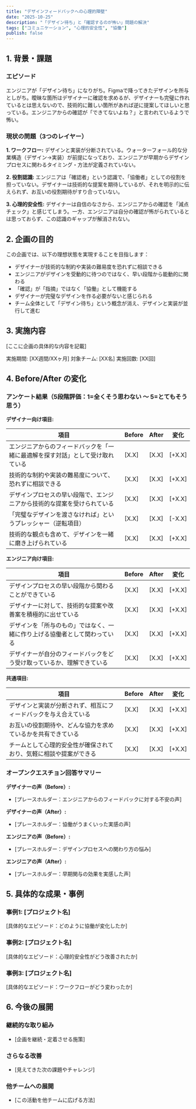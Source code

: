 ```yaml
---
title: "デザインフィードバックへの心理的障壁"
date: "2025-10-25"
description: "「デザイン待ち」と「確認するのが怖い」問題の解決"
tags: ["コミュニケーション", "心理的安全性", "協働"]
publish: false
---
```


## 1. 背景・課題

### エピソード

エンジニアが「デザイン待ち」になりがち。Figmaで降ってきたデザインを所与としがち。曖昧な箇所はデザイナーに確認を求めるが、デザイナーも完璧に作れているとは思えないので、技術的に難しい箇所があれば逆に提案してほしいと思っている。エンジニアからの確認が「できてないよね？」と言われているようで怖い。

### 現状の問題（3つのレイヤー）

**1. ワークフロー:**
デザインと実装が分断されている。ウォーターフォール的な分業構造（デザイン→実装）が前提になっており、エンジニアが早期からデザインプロセスに関わるタイミング・方法が定義されていない。

**2. 役割認識:**
エンジニアは「確認者」という認識で、「協働者」としての役割を担っていない。デザイナーは技術的な提案を期待しているが、それを明示的に伝えられず、お互いの役割期待がすり合っていない。

**3. 心理的安全性:**
デザイナーは自信のなさから、エンジニアからの確認を「減点チェック」と感じてしまう。一方、エンジニアは自分の確認が怖がられているとは思っておらず、この認識のギャップが解消されない。

## 2. 企画の目的

この企画では、以下の理想状態を実現することを目指します：

- デザイナーが技術的な制約や実装の難易度を恐れずに相談できる
- エンジニアがデザインを受動的に待つのではなく、早い段階から能動的に関わる
- 「確認」が「指摘」ではなく「協働」として機能する
- デザイナーが完璧なデザインを作る必要がないと感じられる
- チーム全体として「デザイン待ち」という概念が消え、デザインと実装が並行して進む

## 3. 実施内容

[ここに企画の具体的な内容を記載]

実施期間: [XX週間/XXヶ月]
対象チーム: [XX名]
実施回数: [XX回]

## 4. Before/After の変化

### アンケート結果（5段階評価：1=全くそう思わない ～ 5=とてもそう思う）

**デザイナー向け項目:**

| 項目 | Before | After | 変化 |
|------|--------|-------|------|
| エンジニアからのフィードバックを「一緒に最適解を探す対話」として受け取れている | [X.X] | [X.X] | [+X.X] |
| 技術的な制約や実装の難易度について、恐れずに相談できる | [X.X] | [X.X] | [+X.X] |
| デザインプロセスの早い段階で、エンジニアから技術的な提案を受けられている | [X.X] | [X.X] | [+X.X] |
| 「完璧なデザインを渡さなければ」というプレッシャー（逆転項目） | [X.X] | [X.X] | [-X.X] |
| 技術的な観点も含めて、デザインを一緒に磨き上げられている | [X.X] | [X.X] | [+X.X] |

**エンジニア向け項目:**

| 項目 | Before | After | 変化 |
|------|--------|-------|------|
| デザインプロセスの早い段階から関わることができている | [X.X] | [X.X] | [+X.X] |
| デザイナーに対して、技術的な提案や改善案を積極的に出せている | [X.X] | [X.X] | [+X.X] |
| デザインを「所与のもの」ではなく、一緒に作り上げる協働者として関わっている | [X.X] | [X.X] | [+X.X] |
| デザイナーが自分のフィードバックをどう受け取っているか、理解できている | [X.X] | [X.X] | [+X.X] |

**共通項目:**

| 項目 | Before | After | 変化 |
|------|--------|-------|------|
| デザインと実装が分断されず、相互にフィードバックを与え合えている | [X.X] | [X.X] | [+X.X] |
| お互いの役割期待や、どんな協力を求めているかを共有できている | [X.X] | [X.X] | [+X.X] |
| チームとして心理的安全性が確保されており、気軽に相談や提案ができる | [X.X] | [X.X] | [+X.X] |

### オープンクエスチョン回答サマリー

**デザイナーの声（Before）:**
- [プレースホルダー：エンジニアからのフィードバックに対する不安の声]

**デザイナーの声（After）:**
- [プレースホルダー：協働がうまくいった実感の声]

**エンジニアの声（Before）:**
- [プレースホルダー：デザインプロセスへの関わり方の悩み]

**エンジニアの声（After）:**
- [プレースホルダー：早期関与の効果を実感した声]

## 5. 具体的な成果・事例

### 事例1: [プロジェクト名]
[具体的なエピソード：どのように協働が変化したか]

### 事例2: [プロジェクト名]
[具体的なエピソード：心理的安全性がどう改善されたか]

### 事例3: [プロジェクト名]
[具体的なエピソード：ワークフローがどう変わったか]

## 6. 今後の展開

### 継続的な取り組み
- [企画を継続・定着させる施策]

### さらなる改善
- [見えてきた次の課題やチャレンジ]

### 他チームへの展開
- [この活動を他チームに広げる方法]


